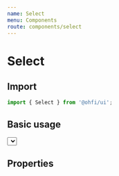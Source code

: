 ```yaml
---
name: Select
menu: Components
route: components/select
---
```



# Select

## Import

```javascript
import { Select } from '@ohfi/ui';
```

## Basic usage

<Playground>
  <div className="flex flex-col flex-1 p-4 items-center">
    <div className="w-20">
      <Select
        options={[
          { value: 'one', label: 'one' },
          { value: 'two', label: 'two' },
          { value: 'three', label: 'three' },
          { value: 'four', label: 'four' },
        ]}
      />
    </div>
  </div>
</Playground>

## Properties

<Props of={Select} />
